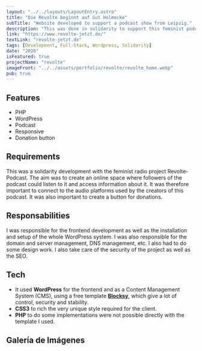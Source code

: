 ```yaml
---
layout: "../../layouts/LayoutEntry.astro"
title: "Die Revolte beginnt auf Gut Holmecke"
subTitle: "Website developed to support a podcast show from Leipzig."
description: "This was done in solidarity to support this feminist podcast show."
link: "https://www.revolte-jetzt.de/"
textLink: "revolte-jetzt.de"
tags: [Development, Full-Stack, Wordpress, Solidarity]
date: "2020"
isFeatured: true
projectName: "revolte"
imageFront: "../../assets/portfolio/revolte/revolte_home.webp"
pub: true
---
```


## Features

- PHP
- WordPress
- Podcast
- Responsive
- Donation button

## Requirements

This was a solidarity development with the feminist radio project Revolte-Podcast. The aim was to create an online space where followers of the podcast could listen to it and access information about it.
It was therefore important to connect to the audio platforms used by the creators of this podcast. It was also important to create a button for donations.

## Responsabilities

I was responsible for the frontend development as well as the installation and setup of the whole WordPress system. I was also responsible for the domain and server management, DNS management, etc. I also had to do some design work. I also take care of the security of the project as well as the SEO.

## Tech

- It used **WordPress** for the frontend and as a Content Management System (CMS), using a free template [**Blocksy**](https://creativethemes.com/blocksy/), which give a lot of control, security and stability.
- **CSS3** to rich the very unique style required for the client.
- **PHP** to do some implementations were not possible directly with the template I used.

## Galería de Imágenes
